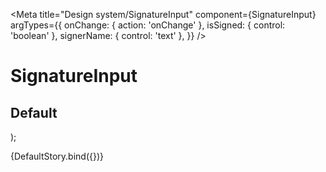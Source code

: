 
<Meta
  title="Design system/SignatureInput"
  component={SignatureInput}
  argTypes={{
    onChange: { action: 'onChange' },
    isSigned: { control: 'boolean' },
    signerName: { control: 'text' },
  }}
/>

# SignatureInput

## Default

  <div style={{ maxWidth: 440, height: 160 }}>
    <SignatureInput {...props} />
  </div>
);

<Story name="Default">{DefaultStory.bind({})}</Story>

<ArgsTable story="Default" />
